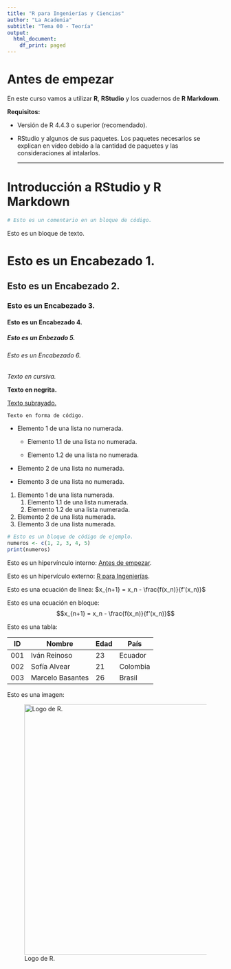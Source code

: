```yaml
---
title: "R para Ingenierías y Ciencias"
author: "La Academia"
subtitle: "Tema 00 - Teoría"
output:
  html_document:
    df_print: paged
---
```


# Antes de empezar

En este curso vamos a utilizar **R**, **RStudio** y los cuadernos de **R Markdown**.

**Requisitos:**

-   Versión de R 4.4.3 o superior (recomendado).

-   RStudio y algunos de sus paquetes. Los paquetes necesarios se explican en vídeo debido a la cantidad de paquetes y las consideraciones al intalarlos.

    ------------------------------------------------------------------------

# Introducción a RStudio y R Markdown

```r
# Esto es un comentario en un bloque de código.
```

Esto es un bloque de texto.

# Esto es un Encabezado 1.

## Esto es un Encabezado 2.

### Esto es un Encabezado 3.

#### Esto es un Encabezado 4.

##### Esto es un Enbezado 5.

###### Esto es un Encabezado 6.

*Texto en cursiva.*

**Texto en negrita.**

[Texto subrayado.]{.underline}

`Texto en forma de código.`

-   Elemento 1 de una lista no numerada.

    -   Elemento 1.1 de una lista no numerada.

    -   Elemento 1.2 de una lista no numerada.

-   Elemento 2 de una lista no numerada.

-   Elemento 3 de una lista no numerada.

1.  Elemento 1 de una lista numerada.
    1.  Elemento 1.1 de una lista numerada.
    2.  Elemento 1.2 de una lista numerada.
2.  Elemento 2 de una lista numerada.
3.  Elemento 3 de una lista numerada.

``` r
# Esto es un bloque de código de ejemplo.
numeros <- c(1, 2, 3, 4, 5)
print(numeros)
```

Esto es un hipervínculo interno: [Antes de empezar].

Esto es un hipervículo externo: [R para Ingenierías](www.google.com).

Esto es una ecuación de línea: $x_{n+1} = x_n - \frac{f(x_n)}{f'(x_n)}$

Esto es una ecuación en bloque: $$x_{n+1} = x_n - \frac{f(x_n)}{f'(x_n)}$$

Esto es una tabla:

| ID  | Nombre           | Edad | País     |
|-----|------------------|------|----------|
| 001 | Iván Reinoso     | 23   | Ecuador  |
| 002 | Sofía Alvear     | 21   | Colombia |
| 003 | Marcelo Basantes | 26   | Brasil   |

Esto es una imagen:

![Logo de R.](https://github.com/aisacc/Programacion-R/blob/main/_Im%C3%A1genes/Tema%2000%20-%20Introducci%C3%B3n%20a%20R%20Markdown/1.png?raw=true){width="583"}
